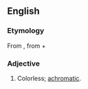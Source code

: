 ==English==

===Etymology===
From {{der|en|grc|ἄχροος}}, from {{m|grc|ἀ-||not}} + {{m|grc|χρώς||color}}

===Adjective===
{{head|en|adjective}}

# Colorless; [[achromatic]].